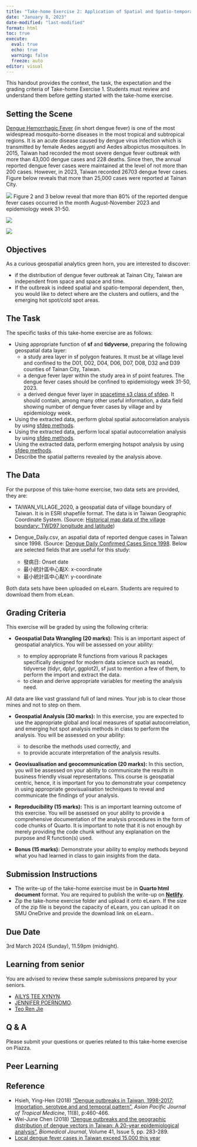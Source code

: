 ```yaml
---
title: "Take-home Exercise 2: Application of Spatial and Spatio-temporal Analysis Methods to Discover the Distribution of Dengue Fever in Tainan City, Taiwan"
date: "January 8, 2023"
date-modified: "last-modified"
format: html
toc: true
execute: 
  eval: true
  echo: true
  warning: false
  freeze: auto
editor: visual
---
```


::: callout-important
This handout provides the context, the task, the expectation and the grading criteria of Take-home Exercise 1. Students must review and understand them before getting started with the take-home exercise.
:::

## Setting the Scene

[Dengue Hemorrhagic Fever](https://www.cdc.gov/dengue/resources/denguedhf-information-for-health-care-practitioners_2009.pdf) (in short dengue fever) is one of the most widespread mosquito-borne
diseases in the most tropical and subtropical regions.  It is an acute disease caused by dengue virus infection which is transmitted by female Aedes aegypti and Aedes albopictus mosquitoes.  In 2015, Taiwan had recorded the most severe dengue fever outbreak with more than 43,000 dengue cases and 228 deaths.  Since then, the annual reported dengue fever cases were maintained at the level of not more than 200 cases.  However, in 2023, Taiwan recorded 26703 dengue fever cases.  Figure below reveals that more than 25,000 cases were reported at Tainan City.  

![](img/df1.jpg)
Figure 2 and 3 below reveal that more than 80% of the reported dengue fever cases occurred in the month August-November 2023 and epidemiology week 31-50.  

![](img/df2.jpg)

![](img/df3.jpg)

## Objectives

As a curious geospatial analytics green horn, you are interested to discover:

-   if the distribution of dengue fever outbreak at Tainan City, Taiwan are independent from space and space and time.  
-   If the outbreak is indeed spatial and spatio-temporal dependent, then, you would like to detect where are the clusters and outliers, and the emerging hot spot/cold spot areas. 

## The Task

The specific tasks of this take-home exercise are as follows:

-   Using appropriate function of **sf** and **tidyverse**, preparing the following geospatial data layer:
    -   a study area layer in sf polygon features.  It must be at village level and confined to the D01, D02, D04, D06, D07, D08, D32 and D39 counties of Tainan City, Taiwan.   
    -   a dengue fever layer within the study area in sf point features.  The dengue fever cases should be confined to epidemiology week 31-50, 2023.
    -   a derived dengue fever layer in [spacetime s3 class of sfdep](https://sfdep.josiahparry.com/articles/spacetime-s3).  It should contain, among many other useful information, a data field showing number of dengue fever cases by village and by epidemiology week.
-   Using the extracted data, perform global spatial autocorrelation analysis by using [sfdep methods](https://is415-gaa-tskam.netlify.app/in-class_ex/in-class_ex05/in-class_ex05-glsa).
-   Using the extracted data, perform local spatial autocorrelation analysis by using [sfdep methods](https://r4gdsa.netlify.app/chap10.html).
-   Using the extracted data, perform emerging hotspot analysis by using [sfdep methods](https://is415-gaa-tskam.netlify.app/in-class_ex/in-class_ex05/in-class_ex05-ehsa).
-   Describe the spatial patterns revealed by the analysis above.

## The Data

For the purpose of this take-home exercise, two data sets are provided, they are:

-   TAIWAN_VILLAGE_2020, a geospatial data of village boundary of Taiwan.  It is in ESRI shapefile format.  The data is in Taiwan Geographic Coordinate System.  (Source: [Historical map data of the village boundary: TWD97 longitude and latitude](https://data.gov.tw/en/datasets/130549))
-   Dengue_Daily.csv, an aspatial data of reported dengue cases in Taiwan since 1998. (Source: [Dengue Daily Confirmed Cases Since 1998 ](https://data.cdc.gov.tw/en/dataset/dengue-daily-determined-cases-1998).  Below are selected fields that are useful for this study:  

    -   發病日: Onset date
    -   最小統計區中心點X: x-coordinate
    -   最小統計區中心點Y: y-coordinate

Both data sets have been uploaded on eLearn.  Students are required to download them from eLean.

## Grading Criteria

This exercise will be graded by using the following criteria:

-   **Geospatial Data Wrangling (20 marks):** This is an important aspect of geospatial analytics. You will be assessed on your ability:

    -   to employ appropriate R functions from various R packages specifically designed for modern data science such as readxl, tidyverse (tidyr, dplyr, ggplot2), sf just to mention a few of them, to perform the import and extract the data. 
    -   to clean and derive appropriate variables for meeting the analysis need. 

::: callout-warning
All data are like vast grassland full of land mines. Your job is to clear those mines and not to step on them.
:::

-   **Geospatial Analysis (30 marks):** In this exercise, you are expected to use the appropriate global and local measures of spatial autocorrelation, and emerging hot spot analysis methods in class to perform the analysis. You will be assessed on your ability:

    -   to describe the methods used correctly, and 
    -   to provide accurate interpretation of the analysis results.

-   **Geovisualisation and geocommunication (20 marks):** In this section, you will be assessed on your ability to communicate the results in business friendly visual representations. This course is geospatial centric, hence, it is important for you to demonstrate your competency in using appropriate geovisualisation techniques to reveal and communicate the findings of your analysis.

-   **Reproducibility (15 marks):** This is an important learning outcome of this exercise. You will be assessed on your ability to provide a comprehensive documentation of the analysis procedures in the form of code chunks of Quarto. It is important to note that it is not enough by merely providing the code chunk without any explanation on the purpose and R function(s) used.

-   **Bonus (15 marks):** Demonstrate your ability to employ methods beyond what you had learned in class to gain insights from the data.

## Submission Instructions

-   The write-up of the take-home exercise must be in **Quarto html document** format. You are required to publish the write-up on [**Netlify**](https://www.netlify.com/).
-   Zip the take-home exercise folder and upload it onto eLearn. If the size of the zip file is beyond the capacity of eLearn, you can upload it on SMU OneDrive and provide the download link on eLearn..

## Due Date

3rd March 2024 (Sunday), 11.59pm (midnight).

## Learning from senior

You are advised to review these sample submissions prepared by your seniors.

-   [AILYS TEE XYNYN](https://is415-ailystee.netlify.app/take-home_ex/take-home_ex02/take-home_ex02).
-   [JENNIFER POERNOMO](https://jenpoer-is415-gaa-exercises.netlify.app/take-home-exercises/exe-02/the2).
-   [Teo Ren Jie](https://renjieteo-is415.netlify.app/exercises/thex02.html)

## Q & A

Please submit your questions or queries related to this take-home exercise on Piazza.

## Peer Learning

## Reference

-   Hsieh, Ying-Hen (2018) ["Dengue outbreaks in Taiwan, 1998-2017: Importation, serotype and  and temporal pattern"](https://journals.lww.com/aptm/fulltext/2018/11080/dengue_outbreaks_in_taiwan,_1998_2017_.2.aspx), *Asian Pacific Journal of Tropical Medicine*, 11(8), p:460-466.
-   Wei-June Chen (2018) ["Dengue outbreaks and the geographic distribution of dengue vectors in Taiwan: A 20-year epidemiological analysis"](https://www.sciencedirect.com/science/article/pii/S2319417018302117?via%3Dihub), *Biomedical Journal*, Volume 41, Issue 5, pp. 283-289.
-   [Local dengue fever cases in Taiwan exceed 15,000 this year](https://focustaiwan.tw/society/202310110030)




